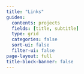 ```yaml
---
title: "Links"
guides: 
  contents: projects
  fields: [title, subtitle]
  type: grid
  categories: false
  sort-ui: false
  filter-ui: false
page-layout: full
title-block-banner: false
---
```

